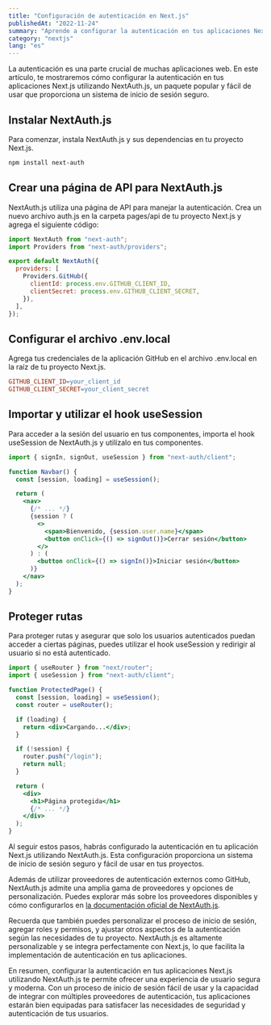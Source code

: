 ```yaml
---
title: "Configuración de autenticación en Next.js"
publishedAt: "2022-11-24"
summary: "Aprende a configurar la autenticación en tus aplicaciones Next.js utilizando el popular paquete NextAuth.js, para proporcionar un sistema de inicio de sesión seguro y fácil de usar en tus proyectos."
category: "nextjs"
lang: "es"
---
```


La autenticación es una parte crucial de muchas aplicaciones web. En este artículo, te mostraremos cómo configurar la autenticación en tus aplicaciones Next.js utilizando NextAuth.js, un paquete popular y fácil de usar que proporciona un sistema de inicio de sesión seguro.

## Instalar NextAuth.js

Para comenzar, instala NextAuth.js y sus dependencias en tu proyecto Next.js.

```bash
npm install next-auth
```

## Crear una página de API para NextAuth.js

NextAuth.js utiliza una página de API para manejar la autenticación. Crea un nuevo archivo auth.js en la carpeta pages/api de tu proyecto Next.js y agrega el siguiente código:

```javascript
import NextAuth from "next-auth";
import Providers from "next-auth/providers";

export default NextAuth({
  providers: [
    Providers.GitHub({
      clientId: process.env.GITHUB_CLIENT_ID,
      clientSecret: process.env.GITHUB_CLIENT_SECRET,
    }),
  ],
});
```

## Configurar el archivo .env.local

Agrega tus credenciales de la aplicación GitHub en el archivo .env.local en la raíz de tu proyecto Next.js.

```makefile
GITHUB_CLIENT_ID=your_client_id
GITHUB_CLIENT_SECRET=your_client_secret
```

## Importar y utilizar el hook useSession

Para acceder a la sesión del usuario en tus componentes, importa el hook useSession de NextAuth.js y utilízalo en tus componentes.

```jsx
import { signIn, signOut, useSession } from "next-auth/client";

function Navbar() {
  const [session, loading] = useSession();

  return (
    <nav>
      {/* ... */}
      {session ? (
        <>
          <span>Bienvenido, {session.user.name}</span>
          <button onClick={() => signOut()}>Cerrar sesión</button>
        </>
      ) : (
        <button onClick={() => signIn()}>Iniciar sesión</button>
      )}
    </nav>
  );
}
```

## Proteger rutas

Para proteger rutas y asegurar que solo los usuarios autenticados puedan acceder a ciertas páginas, puedes utilizar el hook useSession y redirigir al usuario si no está autenticado.

```jsx
import { useRouter } from "next/router";
import { useSession } from "next-auth/client";

function ProtectedPage() {
  const [session, loading] = useSession();
  const router = useRouter();

  if (loading) {
    return <div>Cargando...</div>;
  }

  if (!session) {
    router.push("/login");
    return null;
  }

  return (
    <div>
      <h1>Página protegida</h1>
      {/* ... */}
    </div>
  );
}
```

Al seguir estos pasos, habrás configurado la autenticación en tu aplicación Next.js utilizando NextAuth.js. Esta configuración proporciona un sistema de inicio de sesión seguro y fácil de usar en tus proyectos.

Además de utilizar proveedores de autenticación externos como GitHub, NextAuth.js admite una amplia gama de proveedores y opciones de personalización. Puedes explorar más sobre los proveedores disponibles y cómo configurarlos en [la documentación oficial de NextAuth.js](https://next-auth.js.org/providers).

Recuerda que también puedes personalizar el proceso de inicio de sesión, agregar roles y permisos, y ajustar otros aspectos de la autenticación según las necesidades de tu proyecto. NextAuth.js es altamente personalizable y se integra perfectamente con Next.js, lo que facilita la implementación de autenticación en tus aplicaciones.

En resumen, configurar la autenticación en tus aplicaciones Next.js utilizando NextAuth.js te permite ofrecer una experiencia de usuario segura y moderna. Con un proceso de inicio de sesión fácil de usar y la capacidad de integrar con múltiples proveedores de autenticación, tus aplicaciones estarán bien equipadas para satisfacer las necesidades de seguridad y autenticación de tus usuarios.
